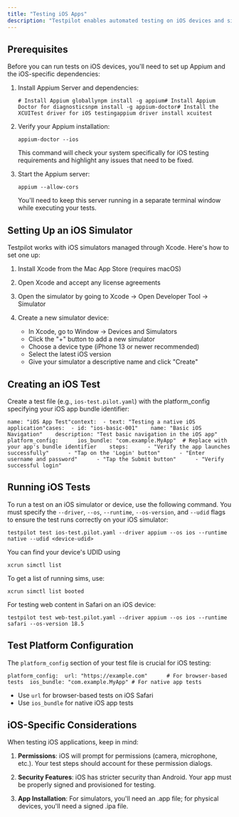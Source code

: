 ```yaml
---
title: "Testing iOS Apps"
description: "Testpilot enables automated testing on iOS devices and simulators. This guide explains how to configure and run tests on iOS platforms."
---
```


## Prerequisites[​](#prerequisites "Direct link to Prerequisites")

Before you can run tests on iOS devices, you'll need to set up Appium and the iOS-specific dependencies:

1. Install Appium Server and dependencies:

   ```
   # Install Appium globallynpm install -g appium# Install Appium Doctor for diagnosticsnpm install -g appium-doctor# Install the XCUITest driver for iOS testingappium driver install xcuitest
   ```

2. Verify your Appium installation:

   ```
   appium-doctor --ios
   ```

   This command will check your system specifically for iOS testing requirements and highlight any issues that need to be fixed.

3. Start the Appium server:

   ```
   appium --allow-cors
   ```

   You'll need to keep this server running in a separate terminal window while executing your tests.

## Setting Up an iOS Simulator[​](#setting-up-an-ios-simulator "Direct link to Setting Up an iOS Simulator")

Testpilot works with iOS simulators managed through Xcode. Here's how to set one up:

1. Install Xcode from the Mac App Store (requires macOS)

2. Open Xcode and accept any license agreements

3. Open the simulator by going to Xcode → Open Developer Tool → Simulator

4. Create a new simulator device:
   - In Xcode, go to Window → Devices and Simulators
   - Click the "+" button to add a new simulator
   - Choose a device type (iPhone 13 or newer recommended)
   - Select the latest iOS version
   - Give your simulator a descriptive name and click "Create"

## Creating an iOS Test[​](#creating-an-ios-test "Direct link to Creating an iOS Test")

Create a test file (e.g., `ios-test.pilot.yaml`) with the platform_config specifying your iOS app bundle identifier:

```
name: "iOS App Test"context:  - text: "Testing a native iOS application"cases:  - id: "ios-basic-001"    name: "Basic iOS Navigation"    description: "Test basic navigation in the iOS app"    platform_config:      ios_bundle: "com.example.MyApp"  # Replace with your app's bundle identifier    steps:      - "Verify the app launches successfully"      - "Tap on the 'Login' button"      - "Enter username and password"      - "Tap the Submit button"      - "Verify successful login"
```

## Running iOS Tests[​](#running-ios-tests "Direct link to Running iOS Tests")

To run a test on an iOS simulator or device, use the following command. You must specify the `--driver`, `--os`, `--runtime`, `--os-version`, and `--udid` flags to ensure the test runs correctly on your iOS simulator:

```
testpilot test ios-test.pilot.yaml --driver appium --os ios --runtime native --udid <device-udid>
```

<Check>
  You can find your device's UDID using

```
xcrun simctl list
```

To get a list of running sims, use:

```
xcrun simctl list booted
```

</Check>

For testing web content in Safari on an iOS device:

```
testpilot test web-test.pilot.yaml --driver appium --os ios --runtime safari --os-version 18.5
```

## Test Platform Configuration[​](#test-platform-configuration "Direct link to Test Platform Configuration")

The `platform_config` section of your test file is crucial for iOS testing:

```
platform_config:  url: "https://example.com"      # For browser-based tests  ios_bundle: "com.example.MyApp" # For native app tests
```

- Use `url` for browser-based tests on iOS Safari
- Use `ios_bundle` for native iOS app tests

## iOS-Specific Considerations[​](#ios-specific-considerations "Direct link to iOS-Specific Considerations")

When testing iOS applications, keep in mind:

1. **Permissions**: iOS will prompt for permissions (camera, microphone, etc.). Your test steps should account for these permission dialogs.

2. **Security Features**: iOS has stricter security than Android. Your app must be properly signed and provisioned for testing.

3. **App Installation**: For simulators, you'll need an .app file; for physical devices, you'll need a signed .ipa file.
